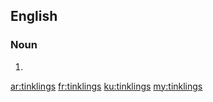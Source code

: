 ==English==

===Noun===
{{head|en}}

# {{plural of|tinkling}}

[[ar:tinklings]]
[[fr:tinklings]]
[[ku:tinklings]]
[[my:tinklings]]
